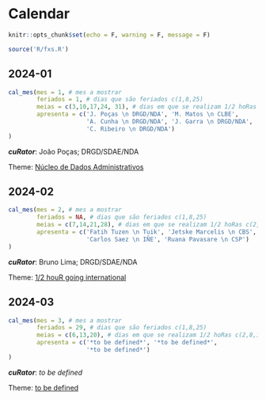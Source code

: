 # Calendar


```r
knitr::opts_chunk$set(echo = F, warning = F, message = F)

source('R/fxs.R')
```

## 2024-01

```r
cal_mes(mes = 1, # mes a mostrar
        feriados = 1, # dias que são feriados c(1,8,25)
        meias = c(3,10,17,24, 31), # dias em que se realizam 1/2 hoRas c(2,8,15,22,29)
        apresenta = c('J. Poças \n DRGD/NDA', 'M. Matos \n CLBE', 
                      'A. Cunha \n DRGD/NDA', 'J. Garra \n DRGD/NDA', 
                      'C. Ribeiro \n DRGD/NDA')
)

```

**_cuRator_**: João Poças; DRGD/SDAE/NDA

Theme: [Núcleo de Dados Administrativos](presenations/202401/)

## 2024-02

```r
cal_mes(mes = 2, # mes a mostrar
        feriados = NA, # dias que são feriados c(1,8,25)
        meias = c(7,14,21,28), # dias em que se realizam 1/2 hoRas c(2,8,15,22,29)
        apresenta = c('Fatih Tuzen \n Tuik', 'Jetske Marcelis \n CBS', 
                      'Carlos Saez \n IÑE', 'Ruana Pavasare \n CSP')
)

```

**_cuRator_**: Bruno Lima; DRGD/SDAE/NDA

Theme: [1/2 houR going international](presenations/202402/)


## 2024-03

```r
cal_mes(mes = 3, # mes a mostrar
        feriados = 29, # dias que são feriados c(1,8,25)
        meias = c(6,13,20), # dias em que se realizam 1/2 hoRas c(2,8,15,22,29)
        apresenta = c('*to be defined*', '*to be defined*',
                      '*to be defined*')
)

```

**_cuRator_**: *to be defined*

Theme: [to be defined]()


